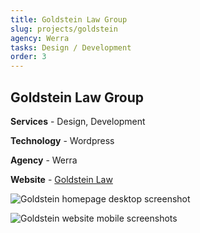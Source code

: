 ```yaml
---
title: Goldstein Law Group
slug: projects/goldstein
agency: Werra
tasks: Design / Development
order: 3
---
```


<div class="intro">

## Goldstein Law Group

**Services** - Design, Development 

**Technology** - Wordpress

**Agency** - Werra

**Website** - <a href="https://goldsteinlawgroup.com/" target="_blank" rel="noreferrer noopener">Goldstein Law</a>

</div>

<div class="project__image">

![Goldstein homepage desktop screenshot](./images/homepage@2x.jpg)

</div>

<div class="project__image">

![Goldstein website mobile screenshots](./images/goldstein-mobile-screens@2x.jpg)

</div>

